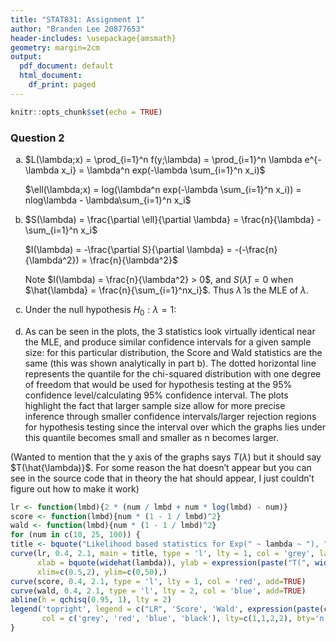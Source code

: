 ```yaml
---
title: "STAT831: Assignment 1"
author: "Branden Lee 20877653"
header-includes: \usepackage{amsmath}
geometry: margin=2cm
output:
  pdf_document: default
  html_document:
    df_print: paged
---
```


```r
knitr::opts_chunk$set(echo = TRUE)
```

### Question 2

(a) $L(\lambda;x) = \prod_{i=1}^n f(y;\lambda) = \prod_{i=1}^n \lambda e^{-\lambda x_i} = \lambda^n exp(-\lambda \sum_{i=1}^n x_i)$

    $\ell(\lambda;x) = log(\lambda^n exp(-\lambda \sum_{i=1}^n x_i)) = nlog\lambda - \lambda\sum_{i=1}^n x_i$

(b) $S(\lambda) = \frac{\partial \ell}{\partial \lambda} = \frac{n}{\lambda} - \sum_{i=1}^n x_i$

    $I(\lambda) = -\frac{\partial S}{\partial \lambda} = -(-\frac{n}{\lambda^2}) = \frac{n}{\lambda^2}$

    Note $I(\lambda) = \frac{n}{\lambda^2} > 0$, and $S(\hat{\lambda}) = 0$ when $\hat{\lambda} = \frac{n}{\sum_{i=1}^nx_i}$.
    Thus $\hat{\lambda}$ is the MLE of $\lambda$.

(c) Under the null hypothesis $H_0: \lambda = 1$:
\begin{align*}
    LR: -2r(1)  & = -2(\ell(1) - \ell(\hat{\lambda}))  \\
    & = -2((nlog(1) - 1\sum_{i=1}^n x_i) - (n log(\frac{n}{\sum_{i=1}^n x_i}) - \frac{n}{\sum_{i=1}^n x_i} \sum_{i=1}^n x_i)) \\
    & = 2(\frac{n}{\hat{\lambda}} + n log(\hat{\lambda}) - n) \\
    Score: S(1)^2 / I(1) & = (\frac{n}{1} - \sum_{i=1}^n x_i)^2 / \frac{n}{1} \\
    & = n(1 - \frac{1}{\hat{\lambda}})^2 \\
    Wald: (\hat{\lambda} - 1)^2 I(\hat{\lambda}) & = (\hat{\lambda} - 1)^2 \frac{n}{\hat{\lambda^2}} \\
    & = n(1 - \frac{1}{\hat{\lambda}})^2
\end{align*}
  
(d) As can be seen in the plots, the 3 statistics look virtually identical near the MLE, and produce similar confidence intervals for a given sample size: for this particular distribution, the Score and Wald statistics are the same (this was shown analytically in part b). The dotted horizontal line represents the quantile for the chi-squared distribution with one degree of freedom that would be used for hypothesis testing at the 95% confidence level/calculating 95% confidence interval. The plots highlight the fact that larger sample size allow for more precise inference through smaller confidence intervals/larger rejection regions for hypothesis testing since the interval over which the graphs lies under this quantile becomes small and smaller as n becomes larger.

(Wanted to mention that the y axis of the graphs says $T(\lambda)$ but it should say $T(\hat{\lambda)}$. For some reason the hat doesn't appear but you can see in the source code that in theory the hat should appear, I just couldn't figure out how to make it work)
```r
lr <- function(lmbd){2 * (num / lmbd + num * log(lmbd) - num)}
score <- function(lmbd){num * (1 - 1 / lmbd)^2}
wald <- function(lmbd){num * (1 - 1 / lmbd)^2}
for (num in c(10, 25, 100)) {
title <- bquote("Likelihood based statistics for Exp(" ~ lambda ~ "), " ~ "n ="~ .(num))
curve(lr, 0.4, 2.1, main = title, type = 'l', lty = 1, col = 'grey', las=1,
      xlab = bquote(widehat(lambda)), ylab = expression(paste("T(", widehat(lambda), ")")), 
      xlim=c(0.5,2), ylim=c(0,50),)
curve(score, 0.4, 2.1, type = 'l', lty = 1, col = 'red', add=TRUE)
curve(wald, 0.4, 2.1, type = 'l', lty = 2, col = 'blue', add=TRUE)
abline(h = qchisq(0.95, 1), lty = 2)
legend('topright', legend = c("LR", 'Score', 'Wald', expression(paste(chi[1]^2, "(0.95)"))),
       col = c('grey', 'red', 'blue', 'black'), lty=c(1,1,2,2), bty='n')
}
```
